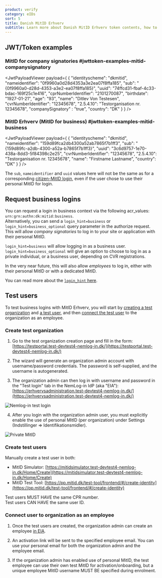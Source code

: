 ```yaml
---
product: verify
category: eIDs
sort: 5
title: Danish MitID Erhverv
subtitle: Learn more about Danish MitID Erhverv token contents, how to request business logins and how to create test users.
---
```




## JWT/Token examples

### MitID for company signatories #jwttoken-examples-mitid-companysignatory

<JwtPayloadViewer
  payload={
    {
      "identityscheme": "dkmitid",
      "nameidentifier": "0f9960a0d28d4353a3e2ea07f8ffa185",
      "sub": "{0f9960a0-d28d-4353-a3e2-ea07f8ffa185}",
      "uuid": "74ffcd31-fbaf-4c33-bdac-169f25c1e416",
      "cprNumberIdentifier": "2101270087",
      "birthdate": "1927-01-21",
      "age": "93",
      "name": "Ditlev Von Testesen",
      "cvrNumberIdentifier": "12345678",
      "2.5.4.10": "Testorganisation nr. 12345678",
      "companySignatory" : "true",
      "country": "DK"
    }
  }
/>

### MitID Erhverv (MitID for business) #jwttoken-examples-mitid-business

<JwtPayloadViewer
  payload={
    {
      "identityscheme": "dkmitid",
      "nameidentifier": "159d89fca2db4300a52ab7865f7b1ff3",
      "sub": "{159d89fc-a2db-4300-a52a-b7865f7b1ff3}",
      "uuid": "3c6d9757-1e70-438a-8dd3-5f84398c2e25",
      "cvrNumberIdentifier": "12345678",
      "2.5.4.10": "Testorganisation nr. 12345678",
      "name": "Firstname Lastname",
      "country": "DK"
    }
  }
/>

The `sub`, `nameidentifier` and `uuid` values here will not be the same as for a corresponding [citizen-MitID login](/verify/e-ids/danish-mitid/#jwttoken-examples-mitid-citizen), even if the user chose to use their personal MitID for login.

## Request business logins

You can request a login in business context via the following acr_values: `urn:grn:authn:dk:mitid:business`.  
Alternatively, you can send a `login_hint=business` or `login_hint=business_optional` query parameter in the authorize request.  
This will allow *company signatories* to log in to your site or application with their personal MitID.

`login_hint=business` will allow logging in as a business user.  
`login_hint=business_optional` will give an option to choose to log in as a private individual, or a business user, depending on CVR registrations. 

<Highlight icon="info">

In the very near future, this will also allow *employees* to log in, either with their personal MitID or with a dedicated MitID.

</Highlight>

You can read more about the [`login_hint` here](/verify/getting-started/oidc-intro/#the-loginhint-parameter).


## Test users 

To test business logins with MitID Erhverv, you will start by [creating a test organization](/verify/e-ids/danish-mitid-erhverv/#creating-test-organization) and [a test user](/verify/e-ids/danish-mitid-erhverv/#creating-test-users), and then [connect the test user](/verify/e-ids/danish-mitid-erhverv/#connecting-user-to-organization-as-an-employee) to the organization as an employee. 

### Create test organization

1. Go to the test organization creation page and fill in the form: [https://testportal.test-devtest4-nemlog-in.dk/](https://testportal.test-devtest4-nemlog-in.dk/)

2. The wizard will generate an organization admin account with username/password credentials. The password is self-supplied, and the username is autogenerated.  

3. The organization admin can then log in with username and password in the "Test login" tab in the NemLog-in IdP (aka "EIA"): [https://erhvervsadministration.test-devtest4-nemlog-in.dk/](https://erhvervsadministration.test-devtest4-nemlog-in.dk/)

![Nemlog-in test login](./images/nemlog-in.png)

4. After you login with the organization admin user, you must explicitly enable the use of personal MitID (per organization) under Settings (Indstillinger => Identifikationsmidler). 

![Private MitID](./images/privat-mitid.png)

### Create test users

Manually create a test user in both:
- MitID Simulator: [https://mitidsimulator.test-devtest4-nemlog-in.dk/Home/Create](https://mitidsimulator.test-devtest4-nemlog-in.dk/Home/Create)  
- MitID Test Tool: [https://pp.mitid.dk/test-tool/frontend/#/create-identity](https://pp.mitid.dk/test-tool/frontend/#/create-identity)  

Test users MUST HAVE the same CPR number.  
Test users CAN HAVE the same user ID.  

### Connect user to organization as an employee

1. Once the test users are created, the organization admin can create an employee [in EIA](https://erhvervsadministration.test-devtest4-nemlog-in.dk/).

2. An activation link will be sent to the specified employee email. You can use your personal email for both the organization admin and the employee email.  

3. If the organization admin has enabled use of personal MitID, the test employee can use their own test MitID for activation/onboarding, but a unique employee MitID username MUST BE specified during enrolment.